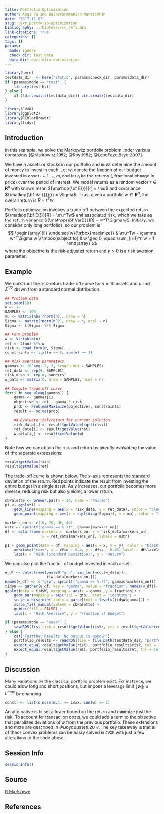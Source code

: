 ```yaml
---
title: Portfolio Optimization
author: Anqi Fu and Balasubramanian Narasimhan
date: '2017-11-02'
slug: cvxr_portfolio-optimization
bibliography: ../bibtex/cvxr_refs.bib
link-citations: true
categories: []
tags: []
params:
  mode: ignore
  check_dir: test_data
  data_dir: portfolio-optimization
---
```


```r
library(here)
testdata_dir  <- here("static", params$check_dir, params$data_dir) 
if (params$mode == "test") {
    library(testthat)
} else {
    if (!dir.exists(testdata_dir)) dir.create(testdata_dir)
}
```

```r
library(CVXR)
library(ggplot2)
library(RColorBrewer)
library(tidyr)
```

## Introduction

In this example, we solve the Markowitz portfolio problem under
various constraints [@Markowitz:1952; @Roy:1952; @LoboFazelBoyd:2007].

We have $n$ assets or stocks in our portfolio and must determine the
amount of money to invest in each. Let $w_i$ denote the fraction of
our budget invested in asset $i = 1,\ldots,m$, and let $r_i$ be the
returns (\ie, fractional change in price) over the period of
interest. We model returns as a random vector $r \in {\mathbf R}^n$ with
known mean ${\mathop{\bf E{}}}[r] = \mu$ and covariance ${\mathop{\bf Var{}}}(r) = \Sigma$. Thus,
given a portfolio $w \in {\mathbf R}^n$, the overall return is $R = r^Tw$.

Portfolio optimization involves a trade-off between the expected
return ${\mathop{\bf E{}}}[R] = \mu^Tw$ and associated risk, which we take as the
return variance ${\mathop{\bf Var{}}}(R) = w^T\Sigma w$. Initially, we consider only
long portfolios, so our problem is
$$
\begin{array}{ll} 
\underset{w}{\mbox{maximize}} & \mu^Tw - \gamma w^T\Sigma w \\
\mbox{subject to} & w \geq 0, \quad \sum_{i=1}^n w = 1
\end{array}
$$
where the objective is the risk-adjusted return and $\gamma > 0$ is a
risk aversion parameter.

## Example

We construct the risk-return trade-off curve for $n = 10$ assets and
$\mu$ and $\Sigma^{1/2}$ drawn from a standard normal
distribution.

```r
## Problem data
set.seed(10)
n <- 10
SAMPLES <- 100
mu <- matrix(abs(rnorm(n)), nrow = n)
Sigma <- matrix(rnorm(n^2), nrow = n, ncol = n)
Sigma <- t(Sigma) %*% Sigma

## Form problem
w <- Variable(n)
ret <- t(mu) %*% w
risk <- quad_form(w, Sigma)
constraints <- list(w >= 0, sum(w) == 1)

## Risk aversion parameters
gammas <- 10^seq(-2, 3, length.out = SAMPLES)
ret_data <- rep(0, SAMPLES)
risk_data <- rep(0, SAMPLES)
w_data <- matrix(0, nrow = SAMPLES, ncol = n)

## Compute trade-off curve
for(i in seq_along(gammas)) {
    gamma <- gammas[i]
    objective <- ret - gamma * risk
    prob <- Problem(Maximize(objective), constraints)
    result <- solve(prob)
    
    ## Evaluate risk/return for current solution
    risk_data[i] <- result$getValue(sqrt(risk))
    ret_data[i] <- result$getValue(ret)
    w_data[i,] <- result$getValue(w)
}
```

Note how we can obtain the risk and return by _directly evaluating_
the value of the separate expressions:

```r
result$getValue(risk)
result$getValue(ret)
```

The trade-off curve is shown below. The $x$-axis represents the standard
deviation of the return. Red points indicate the result from investing
the entire budget in a single asset. As $\gamma$ increases, our
portfolio becomes more diverse, reducing risk but also yielding a
lower return.

```r
cbPalette <- brewer.pal(n = 10, name = "Paired")
p1 <- ggplot() +
    geom_line(mapping = aes(x = risk_data, y = ret_data), color = "blue") +
    geom_point(mapping = aes(x = sqrt(diag(Sigma)), y = mu), color = "red")

markers_on <- c(10, 20, 30, 40)
nstr <- sprintf("gamma == %.2f", gammas[markers_on])
df <- data.frame(markers =  markers_on, x = risk_data[markers_on],
                 y = ret_data[markers_on], labels = nstr)

p1 + geom_point(data = df, mapping = aes(x = x, y = y), color = "black") +
    annotate("text", x = df$x + 0.2, y = df$y - 0.05, label = df$labels, parse = TRUE) +
    labs(x = "Risk (Standard Deviation)", y = "Return")
```

We can also plot the fraction of budget invested in each asset.

```r
w_df <- data.frame(paste0("grp", seq_len(ncol(w_data))),
                   t(w_data[markers_on,]))
names(w_df) <- c("grp", sprintf("gamma == %.2f", gammas[markers_on]))
tidyW <- gather(w_df, key = "gamma", value = "fraction", names(w_df)[-1], factor_key = TRUE)
ggplot(data = tidyW, mapping = aes(x = gamma, y = fraction)) +
    geom_bar(mapping = aes(fill = grp), stat = "identity") +
    scale_x_discrete(labels = parse(text = levels(tidyW$gamma))) +
    scale_fill_manual(values = cbPalette) +
    guides(fill = FALSE) +
    labs(x = "Risk Aversion", y = "Fraction of Budget")
```


```r
if (params$mode == "save") {
    saveRDS(list(risk = result$getValue(risk), ret = result$getValue(ret)), file = file.path(testdata_dir, "portfolio.RDS"))
} else {
    cat("Testthat Results: No output is good\n")
    portfolio_results <- readRDS(file = file.path(testdata_dir, "portfolio.RDS"))
    expect_equal(result$getValue(risk), portfolio_results$risk, tol = 1e-7)
    expect_equal(result$getValue(ret), portfolio_results$ret, tol = 1e-7)
}
```


## Discussion

Many variations on the classical portfolio problem exist. For
instance, we could allow long and short positions, but impose a
leverage limit $\|w\|_1 \leq L^{max}$ by changing
```r
constr <- list(p_norm(w,1) <= Lmax, sum(w) == 1)
```

An alternative is to set a lower bound on the return and minimize just
the risk. To account for transaction costs, we could add a term to the
objective that penalizes deviations of $w$ from the previous
portfolio. These extensions and more are described in
@BoydBusseti:2017. The key takeaway is that all of these convex
problems can be easily solved in `CVXR` with just a few alterations
to the code above.

## Session Info

```r
sessionInfo()
```

## Source

[R Markdown](https://github.com/bnaras/cvxr_docs/blob/master/content/cvxr_examples/portfolio-optimization.Rmd)

## References
